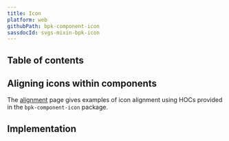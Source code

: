 ```yaml
---
title: Icon
platform: web
githubPath: bpk-component-icon
sassdocId: svgs-mixin-bpk-icon
---
```




## Table of contents

## Aligning icons within components

The [alignment](/components/alignment) page gives examples of icon alignment using HOCs provided in the `bpk-component-icon` package.

## Implementation

<Readme />
